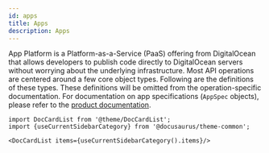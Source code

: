 ```yaml
---
id: apps
title: Apps
description: Apps
---
```




App Platform is a Platform-as-a-Service (PaaS) offering from DigitalOcean that allows developers to publish code directly to DigitalOcean servers without worrying about the underlying infrastructure.
Most API operations are centered around a few core object types. Following are the definitions of these types. These definitions will be omitted from the operation-specific documentation.
For documentation on app specifications (`AppSpec` objects), please refer to the [product documentation](https://www.digitalocean.com/docs/app-platform/references/app-specification-reference/).



```mdx-code-block
import DocCardList from '@theme/DocCardList';
import {useCurrentSidebarCategory} from '@docusaurus/theme-common';

<DocCardList items={useCurrentSidebarCategory().items}/>
```
      